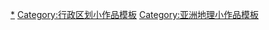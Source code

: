 {{hiddencat}}
[[Category:亚洲行政区划小作品|*]]
[[Category:行政区划小作品模板|Category:行政区划小作品模板]]
[[Category:亚洲地理小作品模板|Category:亚洲地理小作品模板]]